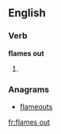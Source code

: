 ==English==

===Verb===
'''flames out'''

# {{third-person singular of|flame out}}

===Anagrams===
* [[flameouts#English|flameouts]]

[[fr:flames out]]
